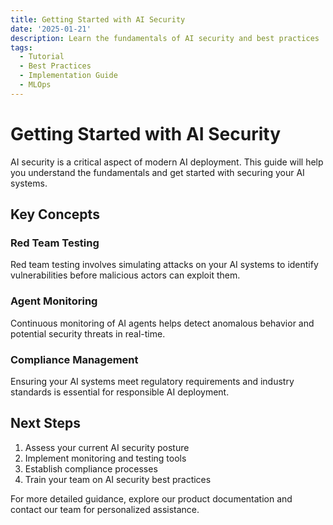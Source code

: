 ```yaml
---
title: Getting Started with AI Security
date: '2025-01-21'
description: Learn the fundamentals of AI security and best practices
tags:
  - Tutorial
  - Best Practices
  - Implementation Guide
  - MLOps
---
```


# Getting Started with AI Security

AI security is a critical aspect of modern AI deployment. This guide will help you understand the fundamentals and get started with securing your AI systems.

## Key Concepts

### Red Team Testing
Red team testing involves simulating attacks on your AI systems to identify vulnerabilities before malicious actors can exploit them.

### Agent Monitoring
Continuous monitoring of AI agents helps detect anomalous behavior and potential security threats in real-time.

### Compliance Management
Ensuring your AI systems meet regulatory requirements and industry standards is essential for responsible AI deployment.

## Next Steps

1. Assess your current AI security posture
2. Implement monitoring and testing tools
3. Establish compliance processes
4. Train your team on AI security best practices

For more detailed guidance, explore our product documentation and contact our team for personalized assistance.
